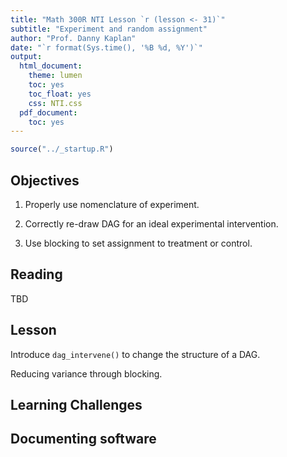 ```yaml
---
title: "Math 300R NTI Lesson `r (lesson <- 31)`"
subtitle: "Experiment and random assignment"
author: "Prof. Danny Kaplan"
date: "`r format(Sys.time(), '%B %d, %Y')`"
output:
  html_document:
    theme: lumen
    toc: yes
    toc_float: yes
    css: NTI.css
  pdf_document:
    toc: yes
---
```



```r
source("../_startup.R")
```


## Objectives

#. Properly use nomenclature of experiment.

#. Correctly re-draw DAG for an ideal experimental intervention.

#. Use blocking to set assignment to treatment or control.

## Reading

TBD


## Lesson

Introduce `dag_intervene()` to change the structure of a DAG.

Reducing variance through blocking.

## Learning Challenges



## Documenting software

  

